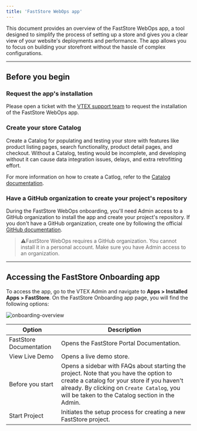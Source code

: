 ```yaml
---
title: 'FastStore WebOps app'
---
```


This document provides an overview of the FastStore WebOps app, a tool designed to simplify the process of setting up a store and gives you a clear view of your website's deployments and performance. The app allows you to focus on building your storefront without the hassle of complex configurations.

---

## Before you begin

<Steps>

### Request the app's installation

Please open a ticket with the [VTEX support team](https://help.vtex.com/support) to request the installation of the FastStore WebOps app.


### Create your store Catalog

Create a Catalog for populating and testing your store with features like product listing pages, search functionality, product detail pages, and checkout. Without a Catalog, testing would be incomplete, and developing without it can cause data integration issues, delays, and extra retrofitting effort.

For more information on how to create a Catlog, refer to the [Catalog documentation](https://help.vtex.com/en/tracks/catalog-101--5AF0XfnjfWeopIFBgs3LIQ/3rA2tTpIoEXdv2nzC27zxR).

### Have a GitHub organization to create your project's repository

During the FastStore WebOps onboarding, you'll need Admin access to a GitHub organization to install the app and create your project's repository. 
If you don't have a GitHub organization, create one by following the official [GitHub documentation](https://docs.github.com/pt/organizations/collaborating-with-groups-in-organizations/creating-a-new-organization-from-scratch).

> ⚠️FastStore WebOps requires a GitHub organization. You cannot install it in a personal account. Make sure you have Admin access to an organization.

</Steps>

---

## Accessing the FastStore Onboarding app

To access the app, go to the VTEX Admin and navigate to **Apps > Installed Apps > FastStore**. On the FastStore Onboarding app page, you will find the following options:

![onboarding-overview](https://vtexhelp.vtexassets.com/assets/docs/src/onboarding-welcome___6f555fad8cf8cca100aebbddcc04c950.png)

| Option                  | Description                                                                                                                                                                                                                             |
| ----------------------- | --------------------------------------------------------------------------------------------------------------------------------------------------------------------------------------------------------------------------------------- |
| FastStore Documentation | Opens the FastStore Portal Documentation.                                                                                                                                                                                               |
| View Live Demo          | Opens a live demo store.                                                                                                                                                                                                                |
| Before you start        | Opens a sidebar with FAQs about starting the project. Note that you have the option to create a catalog for your store if you haven't already. By clicking on `Create Catalog`, you will be taken to the Catalog section in the Admin.  |
| Start Project           | Initiates the setup process for creating a new FastStore project.                                                                                                                                                                       |
